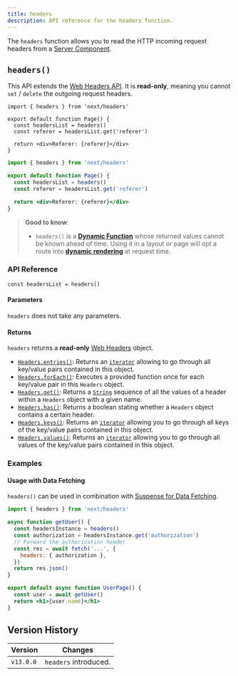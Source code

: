 ```yaml
---
title: headers
description: API reference for the headers function.
---
```


The `headers` function allows you to read the HTTP incoming request headers from a [Server Component](/docs/getting-started/react-essentials).

## `headers()`

This API extends the [Web Headers API](https://developer.mozilla.org/en-US/docs/Web/API/Headers). It is **read-only**, meaning you cannot `set` / `delete` the outgoing request headers.

```tsx filename="app/page.tsx" switcher
import { headers } from 'next/headers'

export default function Page() {
  const headersList = headers()
  const referer = headersList.get('referer')

  return <div>Referer: {referer}</div>
}
```

```jsx filename="app/page.js" switcher
import { headers } from 'next/headers'

export default function Page() {
  const headersList = headers()
  const referer = headersList.get('referer')

  return <div>Referer: {referer}</div>
}
```

> **Good to know**:
>
> - `headers()` is a **[Dynamic Function](/docs/app/building-your-application/rendering/server-components#server-rendering-strategies#dynamic-functions)** whose returned values cannot be known ahead of time. Using it in a layout or page will opt a route into **[dynamic rendering](/docs/app/building-your-application/rendering/server-components#dynamic-rendering)** at request time.

### API Reference

```tsx
const headersList = headers()
```

#### Parameters

`headers` does not take any parameters.

#### Returns

`headers` returns a **read-only** [Web Headers](https://developer.mozilla.org/en-US/docs/Web/API/Headers) object.

- [`Headers.entries()`](https://developer.mozilla.org/en-US/docs/Web/API/Headers/entries): Returns an [`iterator`](https://developer.mozilla.org/en-US/docs/Web/JavaScript/Reference/Iteration_protocols) allowing to go through all key/value pairs contained in this object.
- [`Headers.forEach()`](https://developer.mozilla.org/en-US/docs/Web/API/Headers/forEach): Executes a provided function once for each key/value pair in this `Headers` object.
- [`Headers.get()`](https://developer.mozilla.org/en-US/docs/Web/API/Headers/get): Returns a [`String`](https://developer.mozilla.org/en-US/docs/Web/JavaScript/Reference/Global_Objects/String) sequence of all the values of a header within a `Headers` object with a given name.
- [`Headers.has()`](https://developer.mozilla.org/en-US/docs/Web/API/Headers/has): Returns a boolean stating whether a `Headers` object contains a certain header.
- [`Headers.keys()`](https://developer.mozilla.org/en-US/docs/Web/API/Headers/keys): Returns an [`iterator`](https://developer.mozilla.org/en-US/docs/Web/JavaScript/Reference/Iteration_protocols) allowing you to go through all keys of the key/value pairs contained in this object.
- [`Headers.values()`](https://developer.mozilla.org/en-US/docs/Web/API/Headers/values): Returns an [`iterator`](https://developer.mozilla.org/en-US/docs/Web/JavaScript/Reference/Iteration_protocols) allowing you to go through all values of the key/value pairs contained in this object.

### Examples

#### Usage with Data Fetching

`headers()` can be used in combination with [Suspense for Data Fetching](/docs/app/building-your-application/data-fetching/fetching-caching-and-revalidating).

```jsx filename="app/page.js"
import { headers } from 'next/headers'

async function getUser() {
  const headersInstance = headers()
  const authorization = headersInstance.get('authorization')
  // Forward the authorization header
  const res = await fetch('...', {
    headers: { authorization },
  })
  return res.json()
}

export default async function UserPage() {
  const user = await getUser()
  return <h1>{user.name}</h1>
}
```

## Version History

| Version   | Changes               |
| --------- | --------------------- |
| `v13.0.0` | `headers` introduced. |
